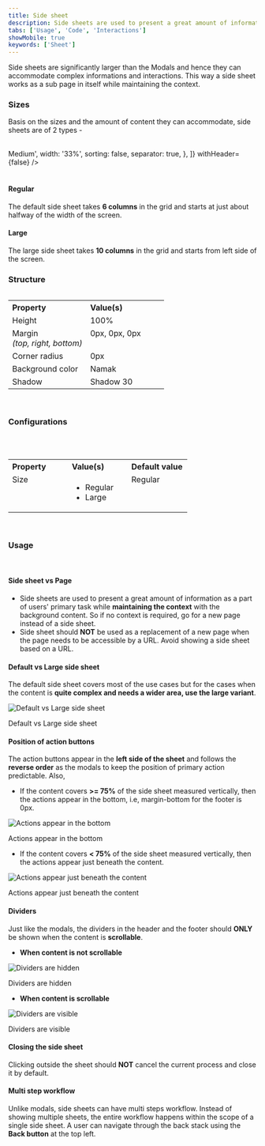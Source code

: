 ```yaml
---
title: Side sheet
description: Side sheets are used to present a great amount of information as a part of users' primary task while maintaining the context with the background content.
tabs: ['Usage', 'Code', 'Interactions']
showMobile: true
keywords: ['Sheet']
---
```


Side sheets are significantly larger than the Modals and hence they can accommodate complex informations and interactions. This way a side sheet works as a sub page in itself while maintaining the context.

### Sizes

Basis on the sizes and the amount of content they can accommodate, side sheets are of 2 types -

<br />
<Card shadow="none">
  <Table
    showMenu={false}
    separator={true}
    data={[
      {
        Property: 'Regular',
        Value: '12 columns',
        Configurable: '6 columns',
      },
      {
        Property: 'Large',
        Value: '12 columns',
        Configurable: '10 columns',
      },
    ]}
    schema={[
      {
        name: 'Property',
        displayName: 'Size',
        width: '34%',
        sorting: false,
        separator: true,
        cellType: 'DEFAULT',
      },
      {
        name: 'Value',
        displayName: 'Breakpoint <= Small',
        width: '33%',
        sorting: false,
        separator: true,
      },
      {
        name: 'Configurable',
        displayName: 'Breakpoint => Medium',
        width: '33%',
        sorting: false,
        separator: true,
      },
    ]}
    withHeader={false}
  />
</Card>
<br />
<br />

#### Regular

The default side sheet takes **6 columns** in the grid and starts at just about halfway of the width of the screen.

<Preview name="components-sidesheet-variants-dimension-regular--regular" />

#### Large

The large side sheet takes **10 columns** in the grid and starts from left side of the screen.

<Preview name="components-sidesheet-variants-dimension-large--large" />

### Structure

<Preview name="components-sidesheet-all--all" />

<table style="width: 100%">
  <tbody>
    <tr>
      <th style="width:50%; text-align: left;">Property</th>
      <th style="width:50%; text-align: left;">Value(s)</th>
    </tr>
    <tr style="vertical-align: top">
      <td>Height</td>
      <td>100%</td>
    </tr>
    <tr style="vertical-align: top">
      <td>
        Margin
        <br />
        <em>(top, right, bottom)</em>
      </td>
      <td>0px, 0px, 0px</td>
    </tr>
    <tr style="vertical-align: top">
      <td>Corner radius</td>
      <td>0px</td>
    </tr>
    <tr style="vertical-align: top">
      <td>Background color</td>
      <td>Namak</td>
    </tr>
    <tr style="vertical-align: top">
      <td>Shadow</td>
      <td>Shadow 30</td>
    </tr>
  </tbody>
</table>
<br />

### Configurations

<br />
<br />

<table style="width: 100%">
  <tbody>
    <tr>
      <th style="width:33%; text-align: left;">Property</th>
      <th style="width:33%; text-align: left;">Value(s)</th>
      <th style="width:33%; text-align: left;">Default value</th>
    </tr>
    <tr style="vertical-align: top">
      <td>Size</td>
      <td>
        <ul>
          <li>Regular</li>
          <li>Large</li>
        </ul>
      </td>
      <td>Regular</td>
    </tr>
  </tbody>
</table>
<br />

### Usage

<br />

#### Side sheet vs Page

- Side sheets are used to present a great amount of information as a part of users' primary task while **maintaining the context** with the background content. So if no context is required, go for a new page instead of a side sheet.
- Side sheet should **NOT** be used as a replacement of a new page when the page needs to be accessible by a URL. Avoid showing a side sheet based on a URL.

#### Default vs Large side sheet

The default side sheet covers most of the use cases but for the cases when the content is **quite complex and needs a wider area, use the large variant**.

![Default vs Large side sheet](./images/sidesheet-1.png)

<Caption> Default vs Large side sheet </Caption>

<br />

#### Position of action buttons

The action buttons appear in the **left side of the sheet** and follows the **reverse order** as the modals to keep the position of primary action predictable. Also,

- If the content covers **>= 75%** of the side sheet measured vertically, then the actions appear in the bottom, i.e, margin-bottom for the footer is 0px.

![Actions appear in the bottom](./images/sidesheet-2.png)

<Caption> Actions appear in the bottom </Caption>

<br />

- If the content covers **< 75%** of the side sheet measured vertically, then the actions appear just beneath the content.

![Actions appear just beneath the content](./images/sidesheet-3.png)

<Caption> Actions appear just beneath the content </Caption>

<br />

#### Dividers

Just like the modals, the dividers in the header and the footer should **ONLY** be shown when the content is **scrollable**.

- **When content is not scrollable**

![Dividers are hidden](./images/sidesheet-4.png)

<Caption> Dividers are hidden </Caption>

<br />

- **When content is scrollable**

![Dividers are visible](./images/sidesheet-5.png)

<Caption> Dividers are visible </Caption>

<br />

#### Closing the side sheet

Clicking outside the sheet should **NOT** cancel the current process and close it by default.

#### Multi step workflow

Unlike modals, side sheets can have multi steps workflow. Instead of showing multiple sheets, the entire workflow happens within the scope of a single side sheet. A user can navigate through the back stack using the **Back button** at the top left.

<Preview name="components-sidesheet-two-steps--two-steps" />
